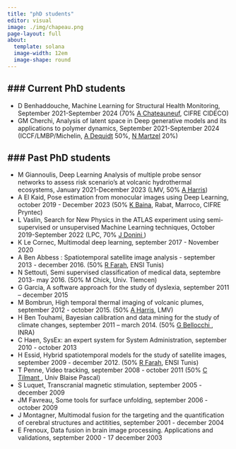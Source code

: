 ```yaml
---
title: "phD students"
editor: visual
image: ./img/chapeau.png
page-layout: full
about:
  template: solana
  image-width: 12em
  image-shape: round
---
```


### Current PhD students
---

- D Benhaddouche, Machine Learning for Structural Health Monitoring, September 2021-September 2024 (70% <a href="https://www.cideco.tech/societe-equipe/" target="_blank"> A Chateauneuf</a>, CIFRE CIDECO)
- GM Cherchi, Analysis of latent space in Deep generative models and its applications to polymer dynamics, September 2021-September 2024 (ICCF/LMBP/Michelin, <a href="https://iccf.uca.fr/annuaire/m-alain-dequidt#/"target="_blank"> A Dequidt</a> 50%, <a href="https://fr.linkedin.com/in/nicolas-martzel-46a637128" target="_blank"> N Martzel</a> 20%)

### Past PhD students
---

- M Giannoulis, Deep Learning Analysis of multiple probe sensor networks to assess risk scenario's at volcanic hydrothermal ecosystems, January 2021-December 2023 (LMV, 50% <a href="https://lmv.uca.fr/harris-andrew/"target="_blank">  A Harris</a>)
- A El Kaid, Pose estimation from monocular images using Deep Learning, october 2019 - December 2023 (50% <a href="http://ensias.um5.ac.ma/professor/m-karim-baina"target="_blank"> K Baina</a>, Rabat, Marroco, CIFRE Pryntec)
- L Vaslin, Search for New Physics in the ATLAS experiment using semi-supervised or unsupervised Machine Learning techniques, October 2019-September 2022 (LPC, 70% <a href="https://annuaire.in2p3.fr/1627-8639/julien-donini" target="_blank"> J Donini </a>)
- K Le Cornec, Multimodal deep learning, september 2017 - November 2020 
- A Ben Abbess : Spatiotemporal satellite image analysis - september 2013 - december 2016. (50% <a href="https://scholar.google.com/citations?hl=fr&user=8XnHzoQAAAAJ&view_op=list_works&sortby=pubdate
" target="_blank">R Farah</a>, ENSI Tunis)
- N Settouti, Semi supervised classification of medical data, septembre 2013- may 2016. (50% M Chick, Univ. Tlemcen)
- G Garcia, A software approach for the study of dyslexia, september 2011 –  december 2015
- M Bombrun, High temporal thermal imaging of volcanic plumes, september 2012 - october 2015. (50% <a href="https://lmv.uca.fr/harris-andrew/"target="_blank">  A Harris</a>, LMV)
- H Ben Touhami, Bayesian calibration and data mining for the study of climate changes, september 2011 – march 2014. (50% <a href="https://www6.clermont.inrae.fr/urep/Page-Personnelle/Gianni-Bellocchi2" target="_blank"> G Bellocchi </a>, INRA)
- C Haen, SysEx: an expert system for System Administration, september 2010 - october 2013
- H Essid, Hybrid spatiotemporal models for the study of satellite images,  september 2009 - december 2012. (50% <a href="https://scholar.google.com/citations?hl=fr&user=8XnHzoQAAAAJ&view_op=list_works&sortby=pubdate
" target="_blank">R Farah</a>, ENSI Tunis)
- T Penne, Video tracking,  september 2008 - october 2011 (50% <a href="http://www.institutpascal.uca.fr/index.php/fr/membres-tgi?idag=30" target="_blank"> C Tilmant </a>, Univ Blaise Pascal)
- S Luquet, Transcranial magnetic stimulation, september 2005 - december 2009
- JM Favreau, Some tools for surface unfolding, september 2006 - october 2009
- J Montagner, Multimodal fusion for the targeting and the quantification of cerebral structures and actitities, september 2001 - december 2004
- E Frenoux, Data fusion in brain image processing. Applications and validations, september 2000 - 17 december 2003

